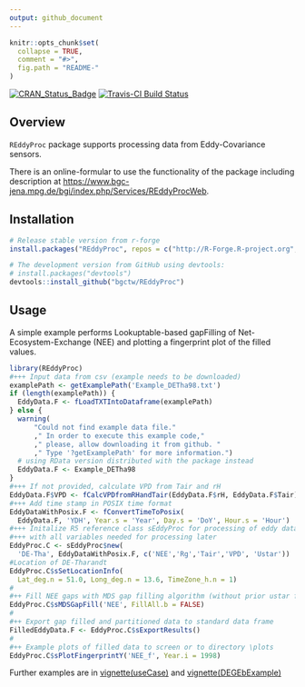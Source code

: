 ```yaml
---
output: github_document
---
```


<!-- 
README.md is generated from README.Rmd. Please edit that file
#knitr::knit("README.Rmd") 
rmarkdown::render("README.Rmd")
maybe clear cache before
-->


```r
knitr::opts_chunk$set(
  collapse = TRUE,
  comment = "#>",
  fig.path = "README-"
)
```


[![CRAN_Status_Badge](http://www.r-pkg.org/badges/version/REddyProc)](http://cran.r-project.org/package=REddyProc)
[![Travis-CI Build Status](https://travis-ci.org/bgctw/REddyProc.svg?branch=master)](https://travis-ci.org/bgctw/REddyProc)


## Overview

`REddyProc` package supports processing data from Eddy-Covariance sensors.

There is an online-formular to use the functionality of the package including
description at
<https://www.bgc-jena.mpg.de/bgi/index.php/Services/REddyProcWeb>.

## Installation
```r
# Release stable version from r-forge
install.packages("REddyProc", repos = c("http://R-Forge.R-project.org","@CRAN@"), type = "source")

# The development version from GitHub using devtools:
# install.packages("devtools")
devtools::install_github("bgctw/REddyProc")
```

## Usage

A simple example performs Lookuptable-based gapFilling of
Net-Ecosystem-Exchange (NEE) and plotting a fingerprint plot of the filled
values.

```r
library(REddyProc)
#+++ Input data from csv (example needs to be downloaded)
examplePath <- getExamplePath('Example_DETha98.txt')
if (length(examplePath)) {
  EddyData.F <- fLoadTXTIntoDataframe(examplePath)
} else {
  warning(
      "Could not find example data file."
      ," In order to execute this example code,"
      ," please, allow downloading it from github. " 
      ," Type '?getExamplePath' for more information.")
  # using RData version distributed with the package instead
  EddyData.F <- Example_DETha98
}
#+++ If not provided, calculate VPD from Tair and rH
EddyData.F$VPD <- fCalcVPDfromRHandTair(EddyData.F$rH, EddyData.F$Tair)
#+++ Add time stamp in POSIX time format
EddyDataWithPosix.F <- fConvertTimeToPosix(
  EddyData.F, 'YDH', Year.s = 'Year', Day.s = 'DoY', Hour.s = 'Hour')
#+++ Initalize R5 reference class sEddyProc for processing of eddy data
#+++ with all variables needed for processing later
EddyProc.C <- sEddyProc$new(
  'DE-Tha', EddyDataWithPosix.F, c('NEE','Rg','Tair','VPD', 'Ustar'))
#Location of DE-Tharandt
EddyProc.C$sSetLocationInfo(
  Lat_deg.n = 51.0, Long_deg.n = 13.6, TimeZone_h.n = 1)  
#
#++ Fill NEE gaps with MDS gap filling algorithm (without prior ustar filtering)
EddyProc.C$sMDSGapFill('NEE', FillAll.b = FALSE)
#
#++ Export gap filled and partitioned data to standard data frame
FilledEddyData.F <- EddyProc.C$sExportResults()
#
#++ Example plots of filled data to screen or to directory \plots
EddyProc.C$sPlotFingerprintY('NEE_f', Year.i = 1998)
```



Further examples are in
[vignette(useCase)](https://github.com/bgctw/REddyProc/blob/master/vignettes/useCase.md)
and
[vignette(DEGEbExample)](https://github.com/bgctw/REddyProc/blob/master/vignettes/DEGebExample.md)
